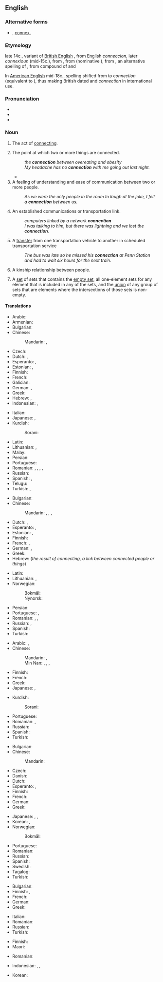 ==English==
{{wikipedia|dab=connection}}

===Alternative forms===
* {{l|en|connexion}} {{qualifier|UK, dated}}, [[connex.]] {{qualifier|abbreviation}}

===Etymology===
late 14c., variant of [[Wikipedia:British English|British English]] {{m|en|connexion}}, from English ''conneccion'', later ''connexioun'' (mid-15c.), from {{etyl|fro|en}} {{m|fro|connexion}}, from {{etyl|la|en}} {{m|la|connexionem}} (nominative {{m|la|connexio||a [[conclusion]], [[binding]] [[together]]}}), from {{m|la|connectō}}, an alternative spelling of {{m|la|cōnectō||I [[bind]] [[together]]}}, from compound of {{m|la|co-||[[together]]}} and {{m|la|nectō||I [[bind]]}}

In [[American English]] mid-18c., spelling shifted from {{m|en|connexion}} to ''connection'' (equivalent to {{suffix|connect|ion|lang=en}}), thus making {{m|en|connexion}} British dated and ''connection'' in international use.

===Pronunciation===
* {{IPA|/kəˈnɛkʃən/|lang=en}}
* {{audio|en-us-connection.ogg|Audio (US)|lang=en}}
* {{rhymes|ɛkʃən|lang=en}}

===Noun===
{{en-noun|~}}

# {{lb|en|uncountable}} The act of [[connect]]ing.
# The point at which two or more things are connected.
#: ''the '''connection''' between overeating and obesity''
#: ''My headache has no '''connection''' with me going out last night.''
#* {{quote-journal
|date=April 15, 2004
|author=
|title=Morning swoop in hunt for Jodi's killer
|work=The Scotsman
|url=http://www.scotsman.com/news/morning_swoop_in_hunt_for_jodi_s_killer_1_521912
|page=
|passage=A spokesman for Lothian and Borders Police said: "We can confirm that a 15-year-old boy has been arrested and charged in connection with the murder of Jodi Jones. A 45-year-old has also been arrested in '''connection''' with allegations of attempting to pervert the course of justice. A report on this has been sent to the procurator fiscal."}}
# A feeling of understanding and ease of communication between two or more people.
#: ''As we were the only people in the room to laugh at the joke, I felt a '''connection''' between us.''
# An established communications or transportation link.
#: ''computers linked by a network '''connection'''''
#: ''I was talking to him, but there was lightning and we lost the '''connection'''.''
# {{lb|en|transport}} A [[transfer]] from one transportation vehicle to another in scheduled transportation service
#: ''The bus was late so he missed his '''connection''' at Penn Station and had to wait six hours for the next train.''
# A kinship relationship between people.
# {{label|en|mathematics}} A [[set]] of sets that contains the [[empty set]], all one-element sets for any element that is included in any of the sets, and the [[union]] of any group of sets that are elements where the intersections of those sets is non-empty.

====Translations====
{{trans-top|act of connecting}}
* Arabic: {{t|ar|عَلَاقَة|f}}
* Armenian: {{t+|hy|միացում}}
* Bulgarian: {{t+|bg|свързване|n}}
* Chinese:
*: Mandarin: {{t+|cmn|連接|sc=Hani}}, {{t+|cmn|连接|tr=liánjiē|sc=Hani}}
* Czech: {{t+|cs|spojení|n}}
* Dutch: {{t+|nl|verbinding|f}}, {{t+|nl|connectie|f}}
* Esperanto: {{t|eo|kunligo}}, {{t|eo|interligiteco}}
* Estonian: {{t|et|ühendamine}}, {{t|et|seostamine}}
* Finnish: {{t+|fi|yhdistäminen}}
* French: {{t+|fr|connexion|f}}
* Galician: {{t|gl|conexión|f}}
* German: {{t+|de|Verbindung|f}}, {{t+|de|Verknüpfung|f}}
* Greek: {{t+|el|σύνδεση|f}}
* Hebrew: {{t+|he|קישור|tr=qishur|m}}, {{t|he|חיבור|tr=khibur|m}}
* Indonesian: {{t+|id|koneksi}}, {{t+|id|hubungan}}
{{trans-mid}}
* Italian: {{t+|it|connessione|f}}
* Japanese: {{t+|ja|連結|tr=れんけつ, renketsu}}, {{t+|ja|結合|tr=けつごう, ketsugō}}
* Kurdish:
*: Sorani: {{t|ckb|په‌یوه‌ندی|sc=ku-Arab}}
* Latin: {{t+|la|nexus|m}}
* Lithuanian: {{t|lt|ryšys|m}}, {{t|lt|sujungimas|m}}
* Malay: {{t|ms|penyambungan}}
* Persian: {{t+|fa|اتصال|tr=ettesâl}}
* Portuguese: {{t+|pt|conexão|f}}
* Romanian: {{t+|ro|conectare|f}}, {{t+|ro|legare|f}}, {{t+|ro|unire|f}}, {{t+|ro|îmbinare|f}}, {{t+|ro|conexare|f}} {{qualifier|rare}}
* Russian: {{t+|ru|соедине́ние|n}}
* Spanish: {{t+|es|vinculación|f}}, {{t+|es|conexión|f}}
* Telugu: {{t|te|సంధానం}}
* Turkish: {{t+|tr|bağlantı}}, {{t+|tr|bağlanma}}
{{trans-bottom}}

{{trans-top|point at which two or more things are joined}}
* Bulgarian: {{t+|bg|съединение|n}}
* Chinese:
*: Mandarin: {{t+|cmn|接線|sc=Hani}}, {{t+|cmn|接线|tr=jiēxiàn|sc=Hani}}, {{t+|cmn|連接|sc=Hani}}, {{t+|cmn|连接|tr=liánjiē|sc=Hani}}
* Dutch: {{t+|nl|verbinding|f}}, {{t+|nl|connectie|f}}
* Esperanto: {{t|eo|kunligo}}, {{t|eo|interligiteco}}
* Estonian: {{t|et|ühendus}}, {{t+|et|seos}}
* Finnish: {{t+|fi|yhteys}}
* French: {{t+|fr|lien|m}}, {{t+|fr|rapport|m}}
* German: {{t+|de|Verbindung}}, {{t+|de|Verknüpfung|f}}
* Greek: {{t+|el|σύνδεση|f}}
* Hebrew: {{t+|he|קשר|tr=qesher|m}} (''the result of connecting, a link between connected people or things'')
{{trans-mid}}
* Latin: {{t+|la|nexus|m}}
* Lithuanian: {{t+|lt|jungtis|m}}, {{t|lt|sujungimas|m}}
* Norwegian:
*: Bokmål: {{t+|nb|sammenheng|m}}
*: Nynorsk: {{t|nn|samanheng|m}}
* Persian: {{t+|fa|اتصال|tr=ettesâl}}
* Portuguese: {{t+|pt|conexão|f}}, {{t+|pt|junção|f}}
* Romanian: {{t+|ro|legătură|f}}, {{t+|ro|conexiune|f}}, {{t+|ro|joncțiune|f}}
* Russian: {{t+|ru|связь|f}}, {{t+|ru|соедине́ние|n}}
* Spanish: {{t+|es|conexión|f}}
* Turkish: {{t+|tr|bağlantı}}
{{trans-bottom}}

{{trans-top|feeling of understanding and ease of communication between two or more people}}
* Arabic: {{t|ar|عَلَاقَة|f}}, {{t|ar|صِلَة|f}}
* Chinese:
*: Mandarin: {{t+|cmn|關係|sc=Hani}}, {{t+|cmn|关系|tr=guānxi|sc=Hani}}
*: Min Nan: {{t+|nan|關係|sc=Hans}}, {{t|nan|关系|tr=koan-hē|sc=Hans}}, {{t|nan|值大代|tr=tī-tōa-tāi|sc=Hans}}, {{t|nan|值代|tr=tī-tāi|sc=Hans}}
* Finnish: {{t+|fi|yhteys}}
* French: {{t+|fr|complicité|f}}
* Greek: {{t+|el|σύνδεση|f}}
* Japanese: {{t+|ja|関係|tr=かんけい, kankei}}, {{t+|ja|縁故|tr=えんこ, enko}}
{{trans-mid}}
* Kurdish:
*: Sorani: {{t|ckb|په‌یوه‌ندی|sc=ku-Arab}}
* Portuguese: {{t+|pt|ligação|f}}
* Romanian: {{t+|ro|legătură|f}}, {{t+|ro|relație|f}}
* Russian: {{t+|ru|связь|f}}
* Spanish: {{t+|es|confianza|f}}
* Turkish: {{t+|tr|bağ}}
{{trans-bottom}}

{{trans-top|established communications or transportation link}}
* Bulgarian: {{t+|bg|връзка|f}}
* Chinese:
*: Mandarin: {{t+|cmn|通信|tr=tōngxìn|sc=Hani}}
* Czech: {{t+|cs|spojení|n}}
* Danish: {{t|da|forbindelse|c}}
* Dutch: {{t+|nl|verbinding|f}}
* Esperanto: {{t|eo|konekto}}, {{t|eo|komunikiĝo}}
* Finnish: {{t+|fi|yhteys}}
* French: {{t+|fr|connexion|f}}
* German: {{t+|de|Verbindung}}
* Greek: {{t+|el|σύνδεση|f}}
{{trans-mid}}
* Japanese: {{t+|ja|連絡|tr=れんらく, renraku}}, {{t+|ja|通信|tr=つうしん, tsūshin|sc=Jpan}}, {{t+|ja|コネクション|tr=konekushon}}
* Korean: {{t+|ko|연결}}, {{t|ko|커넥션}}
* Norwegian:
*: Bokmål: {{t|nb|tilkobling|m|f}}
* Portuguese: {{t+|pt|conexão|f}}
* Romanian: {{t+|ro|legătură|f}}
* Russian: {{qualifier|телефо́нная OR тра́нспортная}} {{t+|ru|связь|f}}
* Spanish: {{t+|es|llamada|f}}
* Swedish: {{t+|sv|förbindelse|c}}
* Tagalog: {{t|tl|kabit}}
* Turkish: {{t+|tr|bağlantı}}
{{trans-bottom}}

{{trans-top|transfer in transport}}
* Bulgarian: {{t+|bg|връзка|f}}
* Finnish: {{t|fi|jatkoyhteys}}, {{t+|fi|yhteys}}
* French: {{t+|fr|correspondance|f}}
* German: {{t+|de|Anschluss}}
* Greek: {{t+|el|ανταπόκριση|f}}
{{trans-mid}}
* Italian: {{t+|it|coincidenza|f}}
* Romanian: {{t+|ro|corespondență|f}}
* Russian: {{t+|ru|переса́дка|f}}
* Turkish: {{t+|tr|aktarma}}
{{trans-bottom}}

{{trans-top|kinship relationship}}
* Finnish: {{t+|fi|yhteys}}
* Maori: {{t|mi|moumouranga}} {{qualifier|by marriage}}
{{trans-mid}}
* Romanian: {{t+|ro|înrudire|f}}
{{trans-bottom}}

{{checktrans-top}}
* Indonesian: {{t-check|id|hubung|alt=hubungan}}, {{t-check|id|sambung|alt=sambungan}}, {{t-check|id|kait|alt=kaitan}}
{{trans-mid}}
* Korean: {{t-check|ko|연결}}
{{trans-bottom}}
